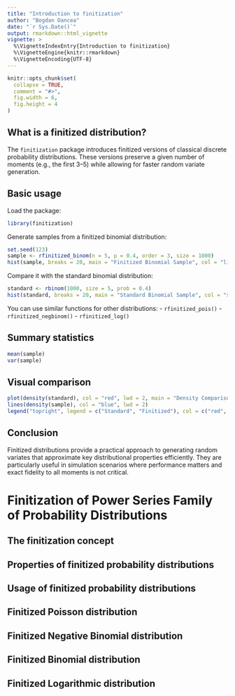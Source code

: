 ```yaml
---
title: "Introduction to finitization"
author: "Bogdan Oancea"
date: "`r Sys.Date()`"
output: rmarkdown::html_vignette
vignette: >
  %\VignetteIndexEntry{Introduction to finitization}
  %\VignetteEngine{knitr::rmarkdown}
  %\VignetteEncoding{UTF-8}
---
```


```r
knitr::opts_chunk$set(
  collapse = TRUE,
  comment = "#>",
  fig.width = 6,
  fig.height = 4
)
```

## What is a finitized distribution?

The `finitization` package introduces finitized versions of classical discrete probability distributions.
These versions preserve a given number of moments (e.g., the first 3–5) while allowing for faster random variate generation.

## Basic usage

Load the package:

```r
library(finitization)
```

Generate samples from a finitized binomial distribution:

```r
set.seed(123)
sample <- rfinitized_binom(n = 5, p = 0.4, order = 3, size = 1000)
hist(sample, breaks = 20, main = "Finitized Binomial Sample", col = "lightblue")
```

Compare it with the standard binomial distribution:

```r
standard <- rbinom(1000, size = 5, prob = 0.4)
hist(standard, breaks = 20, main = "Standard Binomial Sample", col = "salmon")
```

You can use similar functions for other distributions:
- `rfinitized_pois()`
- `rfinitized_negbinom()`
- `rfinitized_log()`

## Summary statistics

```r
mean(sample)
var(sample)
```

## Visual comparison

```r
plot(density(standard), col = "red", lwd = 2, main = "Density Comparison")
lines(density(sample), col = "blue", lwd = 2)
legend("topright", legend = c("Standard", "Finitized"), col = c("red", "blue"), lwd = 2)
```

## Conclusion

Finitized distributions provide a practical approach to generating random variates that approximate key distributional properties efficiently. They are particularly useful in simulation scenarios where performance matters and exact fidelity to all moments is not critical.


# Finitization of Power Series Family of Probability Distributions

## The finitization concept

## Properties of finitized probability distributions

## Usage of finitized probability distributions

## Finitized Poisson distribution

## Finitized Negative Binomial distribution

## Finitized Binomial distribution

## Finitized Logarithmic distribution


